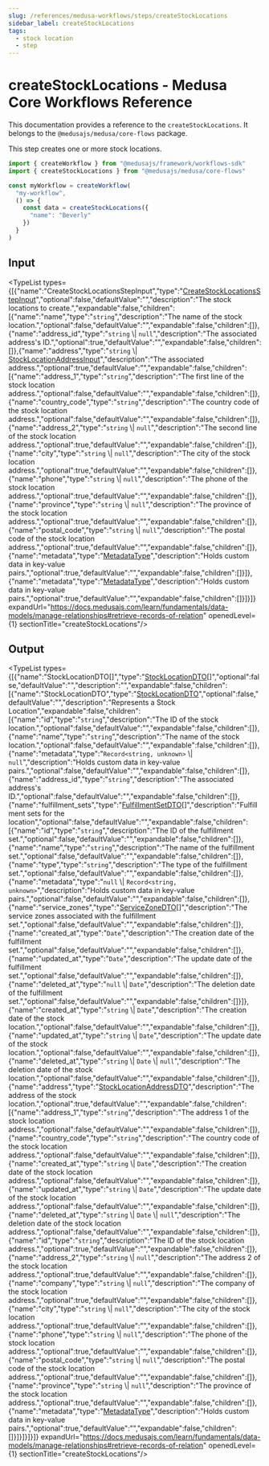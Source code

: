 ```yaml
---
slug: /references/medusa-workflows/steps/createStockLocations
sidebar_label: createStockLocations
tags:
  - stock location
  - step
---
```



# createStockLocations - Medusa Core Workflows Reference

This documentation provides a reference to the `createStockLocations`. It belongs to the `@medusajs/medusa/core-flows` package.

This step creates one or more stock locations.

```ts title="src/workflows/my-workflow.ts"
import { createWorkflow } from "@medusajs/framework/workflows-sdk"
import { createStockLocations } from "@medusajs/medusa/core-flows"

const myWorkflow = createWorkflow(
  "my-workflow",
  () => {
    const data = createStockLocations({
      "name": "Beverly"
    })
  }
)
```
  

## Input

<TypeList types={[{"name":"CreateStockLocationsStepInput","type":"[CreateStockLocationsStepInput](../../../../types/core_flows.CreateStockLocationsStepInput/page.mdx)","optional":false,"defaultValue":"","description":"The stock locations to create.","expandable":false,"children":[{"name":"name","type":"`string`","description":"The name of the stock location.","optional":false,"defaultValue":"","expandable":false,"children":[]},{"name":"address_id","type":"`string` \\| `null`","description":"The associated address's ID.","optional":true,"defaultValue":"","expandable":false,"children":[]},{"name":"address","type":"`string` \\| [StockLocationAddressInput](../../../../../types/StockLocationTypes/types/types.StockLocationTypes.StockLocationAddressInput/page.mdx)","description":"The associated address.","optional":true,"defaultValue":"","expandable":false,"children":[{"name":"address_1","type":"`string`","description":"The first line of the stock location address.","optional":false,"defaultValue":"","expandable":false,"children":[]},{"name":"country_code","type":"`string`","description":"The country code of the stock location address.","optional":false,"defaultValue":"","expandable":false,"children":[]},{"name":"address_2","type":"`string` \\| `null`","description":"The second line of the stock location address.","optional":true,"defaultValue":"","expandable":false,"children":[]},{"name":"city","type":"`string` \\| `null`","description":"The city of the stock location address.","optional":true,"defaultValue":"","expandable":false,"children":[]},{"name":"phone","type":"`string` \\| `null`","description":"The phone of the stock location address.","optional":true,"defaultValue":"","expandable":false,"children":[]},{"name":"province","type":"`string` \\| `null`","description":"The province of the stock location address.","optional":true,"defaultValue":"","expandable":false,"children":[]},{"name":"postal_code","type":"`string` \\| `null`","description":"The postal code of the stock location address.","optional":true,"defaultValue":"","expandable":false,"children":[]},{"name":"metadata","type":"[MetadataType](../../../../../types/CommonTypes/types/types.CommonTypes.MetadataType/page.mdx)","description":"Holds custom data in key-value pairs.","optional":true,"defaultValue":"","expandable":false,"children":[]}]},{"name":"metadata","type":"[MetadataType](../../../../../types/CommonTypes/types/types.CommonTypes.MetadataType/page.mdx)","description":"Holds custom data in key-value pairs.","optional":true,"defaultValue":"","expandable":false,"children":[]}]}]} expandUrl="https://docs.medusajs.com/learn/fundamentals/data-models/manage-relationships#retrieve-records-of-relation" openedLevel={1} sectionTitle="createStockLocations"/>

## Output

<TypeList types={[{"name":"StockLocationDTO[]","type":"[StockLocationDTO](../../../../../types/StockLocationTypes/types/types.StockLocationTypes.StockLocationDTO/page.mdx)[]","optional":false,"defaultValue":"","description":"","expandable":false,"children":[{"name":"StockLocationDTO","type":"[StockLocationDTO](../../../../../types/StockLocationTypes/types/types.StockLocationTypes.StockLocationDTO/page.mdx)","optional":false,"defaultValue":"","description":"Represents a Stock Location","expandable":false,"children":[{"name":"id","type":"`string`","description":"The ID of the stock location.","optional":false,"defaultValue":"","expandable":false,"children":[]},{"name":"name","type":"`string`","description":"The name of the stock location.","optional":false,"defaultValue":"","expandable":false,"children":[]},{"name":"metadata","type":"`Record<string, unknown>` \\| `null`","description":"Holds custom data in key-value pairs.","optional":false,"defaultValue":"","expandable":false,"children":[]},{"name":"address_id","type":"`string`","description":"The associated address's ID.","optional":false,"defaultValue":"","expandable":false,"children":[]},{"name":"fulfillment_sets","type":"[FulfillmentSetDTO](../../../../../fulfillment/interfaces/fulfillment.FulfillmentSetDTO/page.mdx)[]","description":"Fulfillment sets for the location","optional":false,"defaultValue":"","expandable":false,"children":[{"name":"id","type":"`string`","description":"The ID of the fulfillment set.","optional":false,"defaultValue":"","expandable":false,"children":[]},{"name":"name","type":"`string`","description":"The name of the fulfillment set.","optional":false,"defaultValue":"","expandable":false,"children":[]},{"name":"type","type":"`string`","description":"The type of the fulfillment set.","optional":false,"defaultValue":"","expandable":false,"children":[]},{"name":"metadata","type":"`null` \\| `Record<string, unknown>`","description":"Holds custom data in key-value pairs.","optional":false,"defaultValue":"","expandable":false,"children":[]},{"name":"service_zones","type":"[ServiceZoneDTO](../../../../../fulfillment/interfaces/fulfillment.ServiceZoneDTO/page.mdx)[]","description":"The service zones associated with the fulfillment set.","optional":false,"defaultValue":"","expandable":false,"children":[]},{"name":"created_at","type":"`Date`","description":"The creation date of the fulfillment set.","optional":false,"defaultValue":"","expandable":false,"children":[]},{"name":"updated_at","type":"`Date`","description":"The update date of the fulfillment set.","optional":false,"defaultValue":"","expandable":false,"children":[]},{"name":"deleted_at","type":"`null` \\| `Date`","description":"The deletion date of the fulfillment set.","optional":false,"defaultValue":"","expandable":false,"children":[]}]},{"name":"created_at","type":"`string` \\| `Date`","description":"The creation date of the stock location.","optional":false,"defaultValue":"","expandable":false,"children":[]},{"name":"updated_at","type":"`string` \\| `Date`","description":"The update date of the stock location.","optional":false,"defaultValue":"","expandable":false,"children":[]},{"name":"deleted_at","type":"`string` \\| `Date` \\| `null`","description":"The deletion date of the stock location.","optional":false,"defaultValue":"","expandable":false,"children":[]},{"name":"address","type":"[StockLocationAddressDTO](../../../../../types/StockLocationTypes/types/types.StockLocationTypes.StockLocationAddressDTO/page.mdx)","description":"The address of the stock location.","optional":true,"defaultValue":"","expandable":false,"children":[{"name":"address_1","type":"`string`","description":"The address 1 of the stock location address.","optional":false,"defaultValue":"","expandable":false,"children":[]},{"name":"country_code","type":"`string`","description":"The country code of the stock location address.","optional":false,"defaultValue":"","expandable":false,"children":[]},{"name":"created_at","type":"`string` \\| `Date`","description":"The creation date of the stock location address.","optional":false,"defaultValue":"","expandable":false,"children":[]},{"name":"updated_at","type":"`string` \\| `Date`","description":"The update date of the stock location address.","optional":false,"defaultValue":"","expandable":false,"children":[]},{"name":"deleted_at","type":"`string` \\| `Date` \\| `null`","description":"The deletion date of the stock location address.","optional":false,"defaultValue":"","expandable":false,"children":[]},{"name":"id","type":"`string`","description":"The ID of the stock location address.","optional":true,"defaultValue":"","expandable":false,"children":[]},{"name":"address_2","type":"`string` \\| `null`","description":"The address 2 of the stock location address.","optional":true,"defaultValue":"","expandable":false,"children":[]},{"name":"company","type":"`string` \\| `null`","description":"The company of the stock location address.","optional":true,"defaultValue":"","expandable":false,"children":[]},{"name":"city","type":"`string` \\| `null`","description":"The city of the stock location address.","optional":true,"defaultValue":"","expandable":false,"children":[]},{"name":"phone","type":"`string` \\| `null`","description":"The phone of the stock location address.","optional":true,"defaultValue":"","expandable":false,"children":[]},{"name":"postal_code","type":"`string` \\| `null`","description":"The postal code of the stock location address.","optional":true,"defaultValue":"","expandable":false,"children":[]},{"name":"province","type":"`string` \\| `null`","description":"The province of the stock location address.","optional":true,"defaultValue":"","expandable":false,"children":[]},{"name":"metadata","type":"[MetadataType](../../../../../types/CommonTypes/types/types.CommonTypes.MetadataType/page.mdx)","description":"Holds custom data in key-value pairs.","optional":true,"defaultValue":"","expandable":false,"children":[]}]}]}]}]} expandUrl="https://docs.medusajs.com/learn/fundamentals/data-models/manage-relationships#retrieve-records-of-relation" openedLevel={1} sectionTitle="createStockLocations"/>
